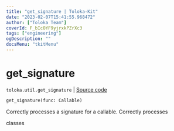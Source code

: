 ```yaml
---
title: "get_signature | Toloka-Kit"
date: "2023-02-07T15:41:55.968472"
author: ["Toloka Team"]
coverId: F_bIcOYF9yjrxkPZrXc3
tags: ["engineering"]
ogDescription: ""
docsMenu: "tkitMenu"
---
```


# get_signature
`toloka.util.get_signature` | [Source code](https://github.com/Toloka/toloka-kit/blob/v1.1.3/src/util/__init__.py#L48)

```python
get_signature(func: Callable)
```

Correctly processes a signature for a callable. Correctly processes

classes